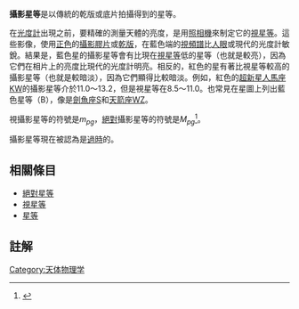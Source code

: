 '''攝影星等'''是以傳統的乾版或底片拍攝得到的星等。

在[[光度計|光度計]]出現之前，要精確的測量天體的亮度，是用[[照相機|照相機]]來制定它的[[視星等|視星等]]。這些影像，使用[[正色|正色]]的[[攝影膠片|攝影膠片]]或[[攝影乾版|乾版]]，在藍色端的[[電磁頻譜|視頻譜]]比[[人眼|人眼]]或現代的光度計敏銳。結果是，藍色星的攝影星等會有比現在[[視星等|視星等]]低的星等（也就是較亮），因為它們在相片上的亮度比現代的光度計明亮。相反的，紅色的星有著比視星等較高的攝影星等（也就是較暗淡），因為它們顯得比較暗淡。例如，紅色的[[超新星|超新星]][[人馬座KW|人馬座KW]]的攝影星等介於11.0〜13.2，但是視星等在8.5〜11.0。也常見在星圖上列出藍色星等（B），像是[[劍魚座S|劍魚座S]]和[[天箭座WZ|天箭座WZ]]。

視攝影星等的符號是''m<sub>pg</sub>''，[[絕對星等|絕對]]攝影星等的符號是''M<sub>pg</sub>''<ref name="Nor">{{cite book |last=Norton |first=Arthur P. |title=Norton's Star Atlas |url=https://archive.org/details/nortonsstaratlas0000nort |year=1973 |page=[https://archive.org/details/nortonsstaratlas0000nort/page/29 29] |isbn=0-85248-900-5 |quote=apparent photographic magnitude}}</ref>。

攝影星等現在被認為是[[過時|過時]]的{{clarify|date=April 2009|as of when, 2000 maybe? Expand this to show movement to photometric or other magnitude scales?}}。

== 相關條目 ==

* [[絕對星等|絕對星等]]
* [[視星等|視星等]]
* [[星等|星等]]

== 註解 ==
{{Reflist}}

{{astronomy-stub}}

[[Category:天体物理学|Category:天体物理学]]